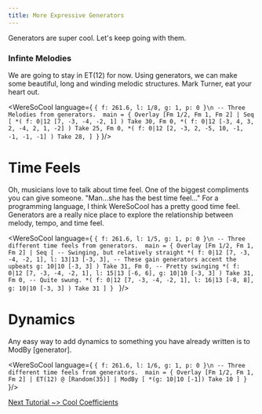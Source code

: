 ```yaml
---
title: More Expressive Generators
---
```


Generators are super cool. Let's keep going with them. 

### Infinte Melodies

We are going to stay in ET(12) for now. Using generators, we
can make some beautiful, long and winding melodic structures. 
Mark Turner, eat your heart out.

<WereSoCool language={
`{ f: 261.6, l: 1/8, g: 1, p: 0 }\n
-- Three Melodies from generators. 
main = {
  Overlay [Fm 1/2, Fm 1, Fm 2]
  | Seq [
    *(
      f: 0|12 [7, -3, -4, -2, 1]
    ) Take 30,
    Fm 0,
    *(
      f: 0|12 [-3, 4, 3, 2, -4, 2, 1, -2]
    ) Take 25,
    Fm 0,
    *(
      f: 0|12 [2, -3, 2, -5, 10, -1, -1, -1, -1]
    ) Take 28,
  ]
}`
}/>

# Time Feels
Oh, musicians love to talk about time feel. One of the 
biggest compliments you can give someone. 
"Man...she has the best time feel..." 
For a programming language, I think WereSoCool
has a pretty good time feel. Generators are 
a really nice place to explore the relationship
between melody, tempo, and time feel. 

<WereSoCool language={
`{ f: 261.6, l: 1/5, g: 1, p: 0 }\n
-- Three different time feels from generators. 
main = {
  Overlay [Fm 1/2, Fm 1, Fm 2]
  | Seq [
    -- Swinging, but relatively straight
    *(
        f: 0|12 [7, -3, -4, -2, 1],
        l: 13|13 [-3, 3],
        -- These gain generators accent the upbeats
        g: 10|10 [-3, 3]
    ) Take 31,
    Fm 0,
    -- Pretty swinging
    *(
        f: 0|12 [7, -3, -4, -2, 1],
        l: 15|13 [-6, 6],
        g: 10|10 [-3, 3]
    ) Take 31,
    Fm 0,
    -- Quite swung.
    *(
        f: 0|12 [7, -3, -4, -2, 1],
        l: 16|13 [-8, 8],
        g: 10|10 [-3, 3]
    ) Take 31
  ]
}
`
}/>

# Dynamics
Any easy way to add dynamics to something you have already
written is to ModBy [generator].

<WereSoCool language={
`{ f: 261.6, l: 1/6, g: 1, p: 0 }\n
-- Three different time feels from generators. 
main = {
  Overlay [Fm 1/2, Fm 1, Fm 2]
  | ET(12) @ [Random(35)]
  | ModBy [
    *(g: 10|10 [-1]) Take 10
  ]
}`
}/>

[Next Tutorial ~> Cool Coefficients](/posts/cool_coefficients)
